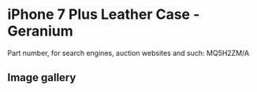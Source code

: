 
# iPhone 7 Plus Leather Case - Geranium

Part number, for search engines, auction websites and such: MQ5H2ZM/A

## Image gallery

<div style={{ width: "768px" }}>
  <GalleryComponent
    images={[
      {
        original: "/everysource/MQ5H2.png",
        thumbnail: "/everypreview/MQ5H2.png",
      },
      {
        original: "/everysource/MQ5H2_AV1_GOLD.png",
        thumbnail: "/everypreview/MQ5H2_AV1_GOLD.png",
      },
      {
        original: "/everysource/MQ5H2_AV1_JET_BLACK.png",
        thumbnail: "/everypreview/MQ5H2_AV1_JET_BLACK.png",
      },
      {
        original: "/everysource/MQ5H2_AV1_RED.png",
        thumbnail: "/everypreview/MQ5H2_AV1_RED.png",
      },
      {
        original: "/everysource/MQ5H2_AV1_SILVER.png",
        thumbnail: "/everypreview/MQ5H2_AV1_SILVER.png",
      },
      {
        original: "/everysource/MQ5H2_AV2.png",
        thumbnail: "/everypreview/MQ5H2_AV2.png",
      }
    ]}
  />
</div>